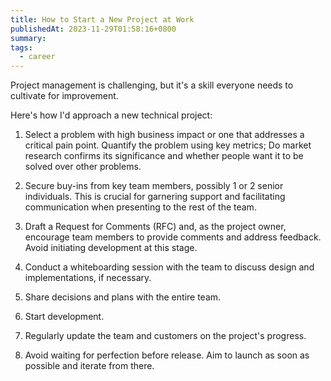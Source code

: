 ```yaml
---
title: How to Start a New Project at Work
publishedAt: 2023-11-29T01:58:16+0800
summary:
tags:
  - career
---
```


Project management is challenging, but it's a skill everyone needs to cultivate for improvement.

Here's how I'd approach a new technical project:

1. Select a problem with high business impact or one that addresses a critical pain point.
   Quantify the problem using key metrics; Do market research confirms its significance and whether people want it to be solved over other problems.

2. Secure buy-ins from key team members, possibly 1 or 2 senior individuals.
   This is crucial for garnering support and facilitating communication when presenting to the rest of the team.

3. Draft a Request for Comments (RFC) and, as the project owner, encourage team members to provide comments and address feedback.
   Avoid initiating development at this stage.

4. Conduct a whiteboarding session with the team to discuss design and implementations, if necessary.

5. Share decisions and plans with the entire team.

6. Start development.

7. Regularly update the team and customers on the project's progress.

8. Avoid waiting for perfection before release.
   Aim to launch as soon as possible and iterate from there.
